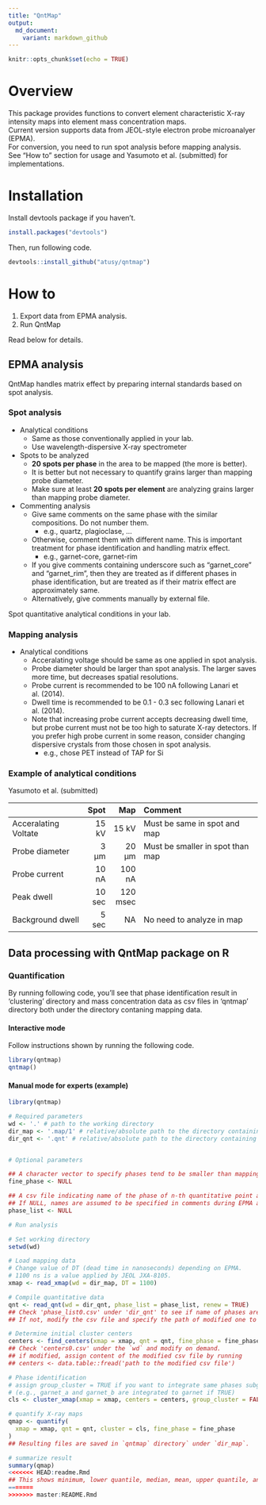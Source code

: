 ```yaml
---
title: "QntMap"
output: 
  md_document:
    variant: markdown_github
---
```


```r
knitr::opts_chunk$set(echo = TRUE)
```

# Overview

This package provides functions to convert element characteristic X-ray intensity maps into element mass concentration maps.  
Current version supports data from JEOL-style electron probe microanalyer (EPMA).  
For conversion, you need to run spot analysis before mapping analysis.  
See "How to" section for usage and Yasumoto et al. (submitted) for implementations.

# Installation

Install devtools package if you haven't.

```r
install.packages("devtools")
```

Then, run following code.

```r
devtools::install_github("atusy/qntmap")
```

# How to

1. Export data from EPMA analysis.
1. Run QntMap

Read below for details.

## EPMA analysis

QntMap handles matrix effect by preparing internal standards based on spot analysis.


### Spot analysis

- Analytical conditions
    - Same as those conventionally applied in your lab.
    - Use wavelength-dispersive X-ray spectrometer
- Spots to be analyzed
    - **20 spots per phase** in the area to be mapped (the more is better).
    - It is better but not necessary to quantify grains larger than mapping probe diameter.
    - Make sure at least **20 spots per element** are analyzing grains larger than mapping probe diameter.
- Commenting analysis
    - Give same comments on the same phase with the similar compositions. Do not number them.
      - e.g., quartz, plagioclase, ...
    - Otherwise, comment them with different name. This is important treatment for phase identification and handling matrix effect.
      - e.g., garnet-core, garnet-rim
    - If you give comments containing underscore such as "garnet_core" and "garnet_rim", then they are treated as if different phases in phase identification, but are treated as if their matrix effect are approximately same. 
    - Alternatively, give comments manually by external file.
    
Spot quantitative analytical conditions in your lab.

### Mapping analysis

- Analytical conditions
    - Acceralating voltage should be same as one applied in spot analysis.
    - Probe diameter should be larger than spot analysis. The larger saves more time, but decreases spatial resolutions.
    - Probe current is recommended to be 100 nA following Lanari et al. (2014).
    - Dwell time is recommended to be 0.1 - 0.3 sec following Lanari et al. (2014).
    - Note that increasing probe current accepts decreasing dwell time, but probe current must not be too high to saturate X-ray detectors. If you prefer high probe current in some reason, consider changing dispersive crystals from those chosen in spot analysis.
        - e.g., chose PET instead of TAP for Si


### Example of analytical conditions

Yasumoto et al. (submitted)

|                     | Spot  | Map     | Comment                         |
|:--------------------|------:|--------:|:--------------------------------|
|Acceralating Voltate | 15 kV | 15 kV   | Must be same in spot and map    |
|Probe diameter       | 3 μm  | 20 μm   | Must be smaller in spot than map|
|Probe current        | 10 nA | 100 nA  |                                 |
|Peak dwell           | 10 sec| 120 msec|                                 |
|Background dwell     |  5 sec| NA      | No need to analyze in map       |


## Data processing with QntMap package on R

### Quantification

By running following code, you'll see that phase identification result in 'clustering' directory and mass concentration data as csv files in 'qntmap' directory both under the directory contaning mapping data.

#### Interactive mode

Follow instructions shown by running the following code.

```r
library(qntmap)
qntmap()
```


#### Manual mode for experts (example)

```r
library(qntmap)

# Required parameters
wd <- '.' # path to the working directory
dir_map <- '.map/1' # relative/absolute path to the directory containing ascii converted X-ray map files (1_map.txt, 2_map.txt, and so on)"
dir_qnt <- '.qnt' # relative/absolute path to the directory containing .qnt files (pkint.qnt, net.qnt, and so on)"


# Optional parameters

## A character vector to specify phases tend to be smaller than mapping probe diameter
fine_phase <- NULL 

## A csv file indicating name of the phase of n-th quantitative point analysis.
## If NULL, names are assumed to be specified in comments during EPMA analysis.
phase_list <- NULL 

# Run analysis

# Set working directory
setwd(wd)

# Load mapping data
# Change value of DT (dead time in nanoseconds) depending on EPMA.
# 1100 ns is a value applied by JEOL JXA-8105.
xmap <- read_xmap(wd = dir_map, DT = 1100)

# Compile quantitative data
qnt <- read_qnt(wd = dir_qnt, phase_list = phase_list, renew = TRUE)
## Check 'phase_list0.csv' under 'dir_qnt' to see if name of phases are provided properly.
## If not, modify the csv file and specify the path of modified one to `phase_list` in "Optional parameters" section and rerun the above code.

# Determine initial cluster centers
centers <- find_centers(xmap = xmap, qnt = qnt, fine_phase = fine_phase)
## Check 'centers0.csv' under the `wd` and modify on demand.
## if modified, assign content of the modified csv file by running
## centers <- data.table::fread('path to the modified csv file')

# Phase identification
# assign group_cluster = TRUE if you want to integrate same phases subgrouped by suffix after '_' 
# (e.g., garnet_a and garnet_b are integrated to garnet if TRUE)
cls <- cluster_xmap(xmap = xmap, centers = centers, group_cluster = FALSE)

# quantify X-ray maps
qmap <- quantify(
  xmap = xmap, qnt = qnt, cluster = cls, fine_phase = fine_phase
)
## Resulting files are saved in `qntmap` directory` under `dir_map`.

# summarize result
summary(qmap)
<<<<<<< HEAD:readme.Rmd
## This shows minimum, lower quantile, median, mean, upper quantile, and maximum values of variables.
=======
>>>>>>> master:README.Rmd
```
